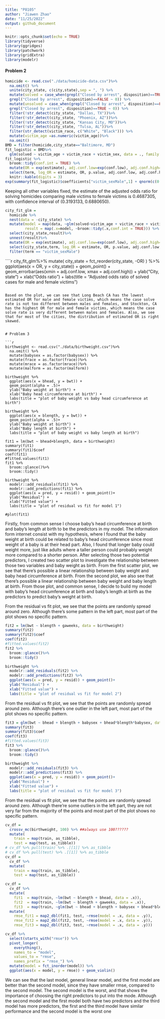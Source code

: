 ```yaml
---
title: "P8105"
author: "Jiawen Zhao"
date: "11/25/2022"
output: github_document
---
```


```r
knitr::opts_chunk$set(echo = TRUE)
library(tidyverse)
library(ggridges)
library(patchwork)
library(gridExtra)
library(modelr)
```

#### Problem 2

```r
homicide <- read.csv("./data/homicide-data.csv")%>% 
  na.omit() %>% 
  unite(city_state, c(city,state),sep = ", ") %>% 
  mutate(solved = case_when(grepl("Closed by arrest", disposition)==TRUE ~ 1,
  grepl("Closed by arrest", disposition)==FALSE ~ 0)) %>% 
  mutate(unsolved = case_when(grepl("Closed by arrest", disposition)==FALSE ~ 1,
  grepl("Closed by arrest", disposition)==TRUE ~ 0)) %>% 
  filter(!str_detect(city_state, "Dallas, TX"))%>% 
  filter(!str_detect(city_state, "Phoenix, AZ"))%>% 
  filter(!str_detect(city_state, "Kansas City, MO"))%>% 
  filter(!str_detect(city_state, "Tulsa, AL"))%>% 
  filter(str_detect(victim_race, c("White", "Black"))) %>% 
  mutate(victim_age =as.numeric(victim_age))%>% 
  na.omit()
BMD = filter(homicide,city_state=="Baltimore, MD")
fit_logistic = BMD%>% 
  glm(solved ~ victim_age + victim_race + victim_sex, data = ., family = binomial())
fit_logistic %>% 
  broom::tidy(conf.int = TRUE) %>% 
  mutate(OR = exp(estimate), adj.conf.low=exp(conf.low), adj.conf.high=exp(conf.high)) %>%
  select(term, log_OR = estimate, OR, p.value, adj.conf.low, adj.conf.high, conf.low, conf.high) %>% 
  knitr::kable(digits = 3)
exp(summary(fit_logistic)$coefficients["victim_sexMale",1] + qnorm(c(0.025,0.5,0.975)) * summary(fit_logistic)$coefficients["victim_sexMale",2])
```

Keeping all other variables fixed, the estimate of the adjusted odds ratio for solving homicides comparing male victims to female victims is 0.4687305, with confidence interval of (0.3193133, 0.6880650).

```r
city_fit_glm = 
  homicide %>%
  nest(data = -city_state) %>% 
  mutate(model = map(data, ~glm(solved~victim_age + victim_race + victim_sex, data = ., family = binomial())),
         result = map(.x=model, ~broom::tidy(.x,conf.int = TRUE))) %>% 
  select(city_state,result)%>% 
  unnest(result)%>% 
  mutate(OR = exp(estimate), adj.conf.low=exp(conf.low), adj.conf.high=exp(conf.high)) %>%
  select(city_state,term, log_OR = estimate, OR, p.value, adj.conf.low, adj.conf.high) %>% 
  filter(term == "victim_sexMale")

```

````r
city_fit_glm%>%
  mutate(
    city_state = fct_reorder(city_state, -OR)
  ) %>%
  ggplot(aes(x = OR, y = city_state)) +
  geom_point() +
  geom_errorbar(aes(xmin = adj.conf.low, xmax = adj.conf.high)) +
  ylab("City, state") +
  xlab("Odds ratio") +
  labs(title = "Adjusted odds ratio of solved cases for male and female victims")

```

Based on the plot, we can see that Long Beach CA has the lowest estimated OR for male and female victims, which means the case solve rate is not too different between males and females, and Stockton, CA has the highest OR for male and female victims, which means the case solve rate is very different between males and females. Also, we see that for most of the cities, the distribution of estimated OR is right skewed.


# Problem 3

```r
birthweight <- read.csv("./data/birthweight.csv")%>% 
  na.omit() %>% 
  mutate(babysex = as.factor(babysex)) %>% 
  mutate(frace = as.factor(frace))%>% 
  mutate(mrace = as.factor(mrace))%>% 
  mutate(malform = as.factor(malform))
  
birthweight %>% 
  ggplot(aes(x = bhead, y = bwt)) + 
  geom_point(alpha = .5)+
  ylab("Baby weight at birth") +
  xlab("Baby head circumference at birth") +
  labs(title = "plot of baby weight vs baby head circumference at birth")

birthweight %>% 
  ggplot(aes(x = blength, y = bwt)) + 
  geom_point(alpha = .5)+
  ylab("Baby weight at birth") +
  xlab("Baby length at birth") +
  labs(title = "plot of baby weight vs baby length at birth")

fit1 = lm(bwt ~ bhead+blength, data = birthweight)
summary(fit1)
summary(fit1)$coef
coef(fit1)
#fitted.values(fit1)
fit1 %>% 
  broom::glance()%>% 
  broom::tidy()

birthweight %>% 
  modelr::add_residuals(fit1) %>% 
  modelr::add_predictions(fit1) %>%
  ggplot(aes(x = pred, y = resid)) + geom_point()+
  ylab("Residual") +
  xlab("Fitted value") +
  labs(title = "plot of residual vs fit for model 1")

#plot(fit1)
```


Firstly, from common sense I choose baby’s head circumference at birth and baby’s length at birth to be the predictors in my model. The information form internet consist with my hypothesis, where I found that the baby weight at birth could be related to baby's head circumference since most weight of a baby is at their head part. Also, I found that longer baby could weight more, just like adults where a taller person could probably weight more compared to a shorter person. After selecting those two potential predictors, I created two scatter plot to investigate the relationship between those two variables and baby weight as birth. From the first scatter plot, we see that there's possible a linear relationship between baby weight and baby head circumference at birth. From the second plot, we also see that there's possible a linear relationship between baby weight and baby length at birth. From those plot, and common sense, I decide to build my model with baby’s head circumference at birth and baby’s length at birth as the predictors to predict baby's weight at birth.


From the residual vs fit plot, we see that the points are randomly spread around zero. Although there's some pattern in the left part, most part of the plot shows no specific pattern. 

```r
fit2 = lm(bwt ~ blength + gaweeks, data = birthweight)
summary(fit2)
summary(fit2)$coef
coef(fit2)
#fitted.values(fit2)
fit2 %>% 
  broom::glance()%>% 
  broom::tidy()

birthweight %>% 
  modelr::add_residuals(fit2) %>% 
  modelr::add_predictions(fit2) %>%
  ggplot(aes(x = pred, y = resid)) + geom_point()+
  ylab("Residual") +
  xlab("Fitted value") +
  labs(title = "plot of residual vs fit for model 2")

```

From the residual vs fit plot, we see that the points are randomly spread around zero. Although there's one outlier in the left part, most part of the plot shows no specific pattern. 

```r
fit3 = glm(bwt ~ bhead + blength + babysex + bhead*blength*babysex, data = birthweight)
summary(fit3)
summary(fit3)$coef
coef(fit3)
#fitted.values(fit3)
fit3 %>% 
  broom::glance()%>% 
  broom::tidy()

birthweight %>% 
  modelr::add_residuals(fit3) %>% 
  modelr::add_predictions(fit3) %>%
  ggplot(aes(x = pred, y = resid)) + geom_point()+
  ylab("Residual") +
  xlab("Fitted value") +
  labs(title = "plot of residual vs fit for model 3")

```

From the residual vs fit plot, we see that the points are randomly spread around zero. Although there're some outliers in the left part, they are not very far from the majority of the points and most part of the plot shows no specific pattern. 

```r
cv_df =
  crossv_mc(birthweight, 100) %>% ##always use 100??????
  mutate(
    train = map(train, as_tibble),
    test = map(test, as_tibble))
# cv_df %>% pull(train) %>% .[[1]] %>% as_tibble
# cv_df %>% pull(test) %>% .[[1]] %>% as_tibble
cv_df =
  cv_df %>% 
  mutate(
    train = map(train, as_tibble),
    test = map(test, as_tibble))
```

```r
cv_df = 
  cv_df %>% 
  mutate(
    fit1  = map(train, ~lm(bwt ~ blength + bhead, data = .x)),
    fit2  = map(train, ~lm(bwt ~ blength + gaweeks, data = .x)),
    fit3  = map(train, ~glm(bwt ~ bhead + blength + babysex + bhead*blength*babysex, data = .x))) %>% 
  mutate(
    rmse_fit1 = map2_dbl(fit1, test, ~rmse(model = .x, data = .y)),
    rmse_fit2 = map2_dbl(fit2, test, ~rmse(model = .x, data = .y)),
    rmse_fit3 = map2_dbl(fit3, test, ~rmse(model = .x, data = .y)))

```


```r
cv_df %>% 
  select(starts_with("rmse")) %>% 
  pivot_longer(
    everything(),
    names_to = "model", 
    values_to = "rmse",
    names_prefix = "rmse_") %>% 
  mutate(model = fct_inorder(model)) %>% 
  ggplot(aes(x = model, y = rmse)) + geom_violin()

```


We can see that the last model, general linear model, and the first model are better than the second model, since they have smaller rmse, compared to the second model. The second model is the worst, and that shows the importance of choosing the right predictors to put into the mode. Although the second model and the first model both have two predictors and the third model has more predictors, the first and the third model have similar performance and the second model is the worst one

